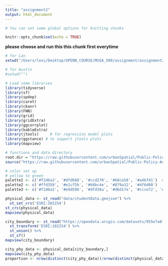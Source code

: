 ```yaml
---
title: "assignment2"
output: html_document
---
```


```r
# You can set some global options for knitting chunks

knitr::opts_chunk$set(echo = TRUE)
```

**please choose and run this this chunk first everytime**
```r
# for Lan
setwd("/Users/lexi/Desktop/UPENN_COURSE/MUSA_508/assignment/assignment2")

# for Austin
#setwd("")
```


```r
# Load some libraries
library(tidyverse)
library(sf)
library(spdep)
library(caret)
library(ckanr)
library(FNN)
library(grid)
library(gridExtra)
library(ggcorrplot)
library(kableExtra)
library(jtools)     # for regression model plots
library(ggstance) # to support jtools plots
library(mapview)

# functions and data directory
root.dir = "https://raw.githubusercontent.com/urbanSpatial/Public-Policy-Analytics-Landing/master/DATA/"
source("https://raw.githubusercontent.com/urbanSpatial/Public-Policy-Analytics-Landing/master/functions.r")

# color set up
# yellow to green
palette1 <- c('#f2d6a2', '#dfd688', '#ccd270', '#b8ca58', '#a4bf41')  # lighter one
palette2 <- c('#ffd358', '#e1cf5b', '#b9bc4e', '#879a32', '#4f6d00')   # stronger one
palette3 <- c('#f2d6a2', '#e9d596', '#dfd38a', '#d6d17e', '#ccce72', '#c2cb66', '#b8c85a', '#aec44d', '#a4bf41')  # lighter one with more gradient
```


```r
physical_data <- st_read("data/studentData.geojson") %>% 
  st_set_crs('ESRI:102254')
st_crs(physical_data)
mapview(physical_data)
```

```r
city_boundary <- st_read("https://opendata.arcgis.com/datasets/955e7a0f52474b60a9866950daf10acb_0.geojson") %>% 
  st_transform('ESRI:102254') %>% 
  st_union() %>% 
  st_sf()
mapview(city_boundary)
```

```r
city_phy_data <- physical_data[city_boundary,]
mapview(city_phy_data)
proportion <- nrow(distinct(city_phy_data))/nrow(distinct(physical_data))
```


